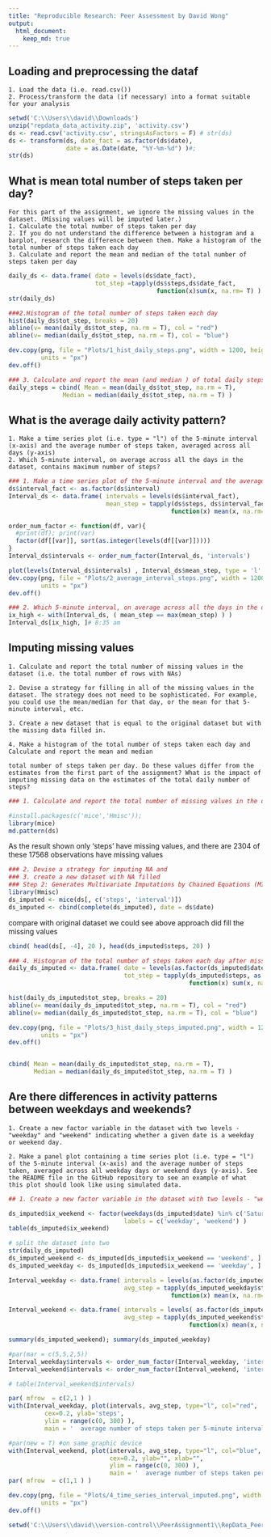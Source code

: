 ```yaml
---
title: "Reproducible Research: Peer Assessment by David Wong"
output: 
  html_document:
    keep_md: true
---
```



## Loading and preprocessing the dataf

```
1. Load the data (i.e. read.csv())
2. Process/transform the data (if necessary) into a format suitable for your analysis
```

```r
setwd('C:\\Users\\david\\Downloads')
unzip("repdata_data_activity.zip", 'activity.csv')
ds <- read.csv('activity.csv', stringsAsFactors = F) # str(ds)
ds <- transform(ds, date_fact = as.factor(ds$date),
                date = as.Date(date, "%Y-%m-%d") )#;
str(ds)
```

## What is mean total number of steps taken per day?
```
For this part of the assignment, we ignore the missing values in the dataset. (Missing values will be imputed later.)
1. Calculate the total number of steps taken per day
2. If you do not understand the difference between a histogram and a barplot, research the difference between them. Make a histogram of the total number of steps taken each day
3. Calculate and report the mean and median of the total number of steps taken per day
```

```r
daily_ds <- data.frame( date = levels(ds$date_fact),
                        tot_step =tapply(ds$steps,ds$date_fact,
                                         function(x)sum(x, na.rm= T) ) ) #,
str(daily_ds)
```
```r
###2.Histogram of the total number of steps taken each day
hist(daily_ds$tot_step, breaks = 20)
abline(v= mean(daily_ds$tot_step, na.rm = T), col = "red")
abline(v= median(daily_ds$tot_step, na.rm = T), col = "blue")

dev.copy(png, file = "Plots/1_hist_daily_steps.png", width = 1200, height = 300, 
         units = "px")
dev.off()
```
```r
### 3. Calculate and report the mean (and median ) of total daily steps
daily_steps = cbind( Mean = mean(daily_ds$tot_step, na.rm = T), 
               Median = median(daily_ds$tot_step, na.rm = T) )
```

## What is the average daily activity pattern?

```
1. Make a time series plot (i.e. type = "l") of the 5-minute interval (x-axis) and the average number of steps taken, averaged across all days (y-axis)
2. Which 5-minute interval, on average across all the days in the dataset, contains maximum number of steps?
```

```r
### 1. Make a time series plot of the 5-minute interval and the average number of steps taken, averaged across all days 
ds$interval_fact <- as.factor(ds$interval)
Interval_ds <- data.frame( intervals = levels(ds$interval_fact),
                           mean_step = tapply(ds$steps, ds$interval_fact, 
                                             function(x) mean(x, na.rm= T) ) )

order_num_factor <- function(df, var){
  #print(df); print(var)
  factor(df[[var]], sort(as.integer(levels(df[[var]]))))
}
Interval_ds$intervals <- order_num_factor(Interval_ds, 'intervals')

plot(levels(Interval_ds$intervals) , Interval_ds$mean_step, type = 'l' )
dev.copy(png, file = "Plots/2_average_interval_steps.png", width = 1200, height = 300, 
         units = "px")
dev.off()
```

```r
### 2. Which 5-minute interval, on average across all the days in the dataset, contains the maximum number of steps?
ix_high <- with(Interval_ds, ( mean_step == max(mean_step) ) )
Interval_ds[ix_high, ]# 8:35 am 
```

## Imputing missing values
```
1. Calculate and report the total number of missing values in the dataset (i.e. the total number of rows with NAs)

2. Devise a strategy for filling in all of the missing values in the dataset. The strategy does not need to be sophisticated. For example, you could use the mean/median for that day, or the mean for that 5-minute interval, etc.

3. Create a new dataset that is equal to the original dataset but with the missing data filled in.

4. Make a histogram of the total number of steps taken each day and Calculate and report the mean and median

total number of steps taken per day. Do these values differ from the estimates from the first part of the assignment? What is the impact of imputing missing data on the estimates of the total daily number of steps?
```

```r
### 1. Calculate and report the total number of missing values in the dataset (i.e. the total number of rows with NAs)

#install.packages(c('mice','Hmisc'));
library(mice)
md.pattern(ds) 
```

As the result shown only 'steps' have missing values, and there are 2304 of these 17568 observations have missing values

```r
### 2. Devise a strategy for imputing NA and 
### 3. create a new dataset with NA filled
### Step 2: Generates Multivariate Imputations by Chained Equations (MICE)
library(Hmisc)
ds_imputed <- mice(ds[, c('steps', 'interval')])
ds_imputed <- cbind(complete(ds_imputed), date = ds$date)
```

compare with original dataset we could see above approach did fill the missing values
```r
cbind( head(ds[, -4], 20 ), head(ds_imputed$steps, 20) )
```

```r
### 4. Histogram of the total number of steps taken each day after missing values are imputed
daily_ds_imputed <- data.frame( date = levels(as.factor(ds_imputed$date)), 
                                tot_step = tapply(ds_imputed$steps, as.factor(ds_imputed$date), 
                                                  function(x) sum(x, na.rm= T) ) ) 

hist(daily_ds_imputed$tot_step, breaks = 20)
abline(v= mean(daily_ds_imputed$tot_step, na.rm = T), col = "red")
abline(v= median(daily_ds_imputed$tot_step, na.rm = T), col = "blue")

dev.copy(png, file = "Plots/3_hist_daily_steps_imputed.png", width = 1200, height = 300, 
         units = "px")
dev.off()


cbind( Mean = mean(daily_ds_imputed$tot_step, na.rm = T), 
       Median = median(daily_ds_imputed$tot_step, na.rm = T) )
```


## Are there differences in activity patterns between weekdays and weekends?

```
1. Create a new factor variable in the dataset with two levels - "weekday" and "weekend" indicating whether a given date is a weekday or weekend day.

2. Make a panel plot containing a time series plot (i.e. type = "l") of the 5-minute interval (x-axis) and the average number of steps taken, averaged across all weekday days or weekend days (y-axis). See the README file in the GitHub repository to see an example of what this plot should look like using simulated data.
```

```r
## 1. Create a new factor variable in the dataset with two levels - "weekday" and "weekend" indicating whether a given date is a weekday or weekend day.

ds_imputed$ix_weekend <- factor(weekdays(ds_imputed$date) %in% c('Saturday', 'Sunday'),
                                labels = c('weekday', 'weekend') )
table(ds_imputed$ix_weekend)

```


```r
# split the dataset into two 
str(daily_ds_imputed)
ds_imputed_weekend <- ds_imputed[ds_imputed$ix_weekend == 'weekend', ]
ds_imputed_weekday <- ds_imputed[ds_imputed$ix_weekend == 'weekday', ]

Interval_weekday <- data.frame( intervals = levels(as.factor(ds_imputed_weekday$interval)) ,
                                avg_step = tapply(ds_imputed_weekday$steps, as.factor( ds_imputed_weekday$interval ), 
                                             function(x) mean(x, na.rm= T) ) )

Interval_weekend <- data.frame( intervals = levels( as.factor(ds_imputed_weekend$interval) ),
                                avg_step = tapply(ds_imputed_weekend$steps, as.factor( ds_imputed_weekend$interval ), 
                                                  function(x) mean(x, na.rm= T) ) )

summary(ds_imputed_weekend); summary(ds_imputed_weekday)

#par(mar = c(5,5,2,5)) 
Interval_weekday$intervals <- order_num_factor(Interval_weekday, 'intervals')
Interval_weekend$intervals <- order_num_factor(Interval_weekend, 'intervals')

# table(Interval_weekend$intervals)

par( mfrow  = c(2,1 ) )
with(Interval_weekday, plot(intervals, avg_step, type="l", col="red",
          cex=0.2, ylab='steps',
          ylim = range(c(0, 300) ),
          main = '  average number of steps taken per 5-minute interval across weekdays  ') )

#par(new = T) #on same graphic device
with(Interval_weekend, plot(intervals, avg_step, type="l", col="blue", #axes = F,
                            cex=0.2, ylab="", xlab="",
                            ylim = range(c(0, 300) ),
                            main = '  average number of steps taken per 5-minute interval across weekends  ') )
par( mfrow  = c(1,1 ) )

dev.copy(png, file = "Plots/4_time_series_interval_imputed.png", width = 1200, height = 800, 
         units = "px")
dev.off()

setwd('C:\\Users\\david\\version-control\\PeerAssignment1\\RepData_PeerAssessment1')
```

